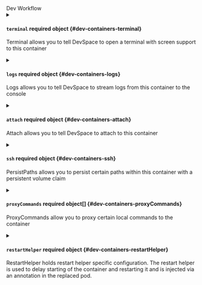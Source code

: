 

<div className="group" data-group="devWorkflow">
<div className="group-name">Dev Workflow</div>


<details className="config-field" data-expandable="true">
<summary>

#### `terminal` <span class="config-field-required" data-required="false">required</span> <span class="config-field-type">object</span> <span class="config-field-default"></span> <span class="config-field-enum"></span> {#dev-containers-terminal}

Terminal allows you to tell DevSpace to open a terminal with screen support to this container

</summary>

<PartialTerminal />


</details>

<details className="config-field" data-expandable="true">
<summary>

#### `logs` <span class="config-field-required" data-required="false">required</span> <span class="config-field-type">object</span> <span class="config-field-default"></span> <span class="config-field-enum"></span> {#dev-containers-logs}

Logs allows you to tell DevSpace to stream logs from this container to the console

</summary>

<PartialLogs />


</details>

<details className="config-field" data-expandable="true">
<summary>

#### `attach` <span class="config-field-required" data-required="false">required</span> <span class="config-field-type">object</span> <span class="config-field-default"></span> <span class="config-field-enum"></span> {#dev-containers-attach}

Attach allows you to tell DevSpace to attach to this container

</summary>

<PartialAttach />


</details>

<details className="config-field" data-expandable="true">
<summary>

#### `ssh` <span class="config-field-required" data-required="false">required</span> <span class="config-field-type">object</span> <span class="config-field-default"></span> <span class="config-field-enum"></span> {#dev-containers-ssh}

PersistPaths allows you to persist certain paths within this container with a persistent volume claim

</summary>

<PartialSsh />


</details>

<details className="config-field" data-expandable="true">
<summary>

#### `proxyCommands` <span class="config-field-required" data-required="false">required</span> <span class="config-field-type">object[]</span> <span class="config-field-default"></span> <span class="config-field-enum"></span> {#dev-containers-proxyCommands}

ProxyCommands allow you to proxy certain local commands to the container

</summary>

<PartialProxyCommands />


</details>

<details className="config-field" data-expandable="true">
<summary>

#### `restartHelper` <span class="config-field-required" data-required="false">required</span> <span class="config-field-type">object</span> <span class="config-field-default"></span> <span class="config-field-enum"></span> {#dev-containers-restartHelper}

RestartHelper holds restart helper specific configuration. The restart helper is used to delay starting of
the container and restarting it and is injected via an annotation in the replaced pod.

</summary>

<PartialRestartHelper />


</details>

</div>